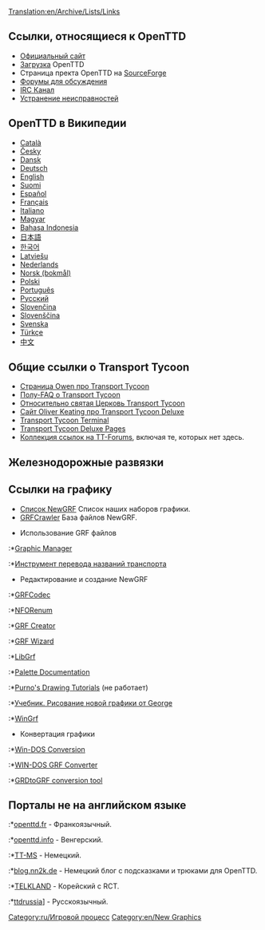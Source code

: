 [[Translation:en/Archive/Lists/Links]]
{{ru/Оглавление}}

==Ссылки, относящиеся к OpenTTD==
*[http://www.openttd.org Официальный сайт]
*[[ru/Archive/Manual/Загрузка|Загрузка]] OpenTTD
*Страница пректа OpenTTD на [http://sourceforge.net/projects/openttd SourceForge]
*[http://www.tt-forums.net/viewforum.php?f=55 Форумы для обсуждения]
*[irc://irc.oftc.net/openttd IRC Канал]
*[[ru/Archive/Manual/Устранение неисправностей|Устранение неисправностей]]

==OpenTTD в Википедии==
*[http://ca.wikipedia.org/wiki/OpenTTD Català]
*[http://cs.wikipedia.org/wiki/OpenTTD Česky]
*[http://de.wikipedia.org/wiki/OpenTTD Dansk]
*[http://de.wikipedia.org/wiki/OpenTTD Deutsch]
*[http://en.wikipedia.org/wiki/OpenTTD English]
*[http://fi.wikipedia.org/wiki/OpenTTD Suomi]
*[http://es.wikipedia.org/wiki/OpenTTD Español]
*[http://fr.wikipedia.org/wiki/OpenTTD Français]
*[http://it.wikipedia.org/wiki/Transport_Tycoon Italiano]
*[http://hu.wikipedia.org/wiki/OpenTTD Magyar]
*[http://id.wikipedia.org/wiki/OpenTTD Bahasa Indonesia]
*[http://ja.wikipedia.org/wiki/OpenTTD 日本語]
*[http://ko.wikipedia.org/wiki/OpenTTD 한국어]
*[http://lv.wikipedia.org/wiki/OpenTTD Latviešu]
*[http://nl.wikipedia.org/wiki/OpenTTD Nederlands]
*[http://no.wikipedia.org/wiki/OpenTTD Norsk (bokmål)]
*[http://pl.wikipedia.org/wiki/OpenTTD Polski]
*[http://pt.wikipedia.org/wiki/OpenTTD Português]
*[http://ru.wikipedia.org/wiki/OpenTTD Русский]
*[http://sk.wikipedia.org/wiki/OpenTTD Slovenčina]
*[http://sl.wikipedia.org/wiki/OpenTTD Slovenščina]
*[http://sv.wikipedia.org/wiki/OpenTTD Svenska]
*[http://tr.wikipedia.org/wiki/OpenTTD Türkçe]
*[http://zh.wikipedia.org/wiki/OpenTTD 中文]

==Общие ссылки о Transport Tycoon==
*[http://www.transporttycoon.net/ Страница Owen про Transport Tycoon]
*[http://i-want-a-website.com/about-tt/ Полу-FAQ о Transport Tycoon]
*[http://www.nylon.net/ttd/index.html Относительно святая Церковь Transport Tycoon]
*[http://o-keating.com/ttd/ Сайт Oliver Keating про Transport Tycoon Deluxe]
*[http://www.tt-terminal.co.uk Transport Tycoon Terminal]
*[http://www.tycoongames.net/ttdpages.html Transport Tycoon Deluxe Pages]
*[http://linkage.tt-forums.net/ Коллекция ссылок на TT-Forums], включая те, которых нет здесь.

== Железнодорожные развязки ==
{{en/Links/Train Junctions}}

==Ссылки на графику==
* [[en/Community/NewGRF/NewGRF List|Список NewGRF]] Список наших наборов графики.
* [http://grfcrawler.tt-forums.net/ GRFCrawler] База файлов NewGRF.

*Использование GRF файлов
:*[http://ttdpatch.de.vu Graphic Manager]
:*[http://www.antp.be/ttd/ Инструмент перевода названий транспорта]

*Редактирование и создание NewGRF
:*[http://dev.openttdcoop.org/projects/grfcodec/ GRFCodec]
:*[http://dev.openttdcoop.org/projects/nforenum/ NFORenum]
:*[http://www.tt-forums.net/viewtopic.php?t=6326 GRF Creator]
:*[http://www.andreszsogon.com/grf-wizard/ GRF Wizard]
:*[http://www.tt-forums.net/viewtopic.php?t=4968 LibGrf]
:*[http://www.tt-forums.net/viewtopic.php?t=6002 Palette Documentation]
:*[http://users.tt-forums.net/purno/PDT/index.php Purno's Drawing Tutorials]   (не работает) 
:*[http://wiki.ttdpatch.net/tiki-index.php?page=DrawingSprites Учебник. Рисование новой графики от George]
:*[http://ade.se/projects/wingrf/wingrf.zip WinGrf]

*Конвертация графики
:*[http://www.tt-forums.net/viewtopic.php?t=4447 Win-DOS Conversion]
:*[http://www.tt-forums.net/viewtopic.php?p=236890#236890 WIN-DOS GRF Converter]
:*[http://www.tt-forums.net/viewtopic.php?t=5226 GRDtoGRF conversion tool]

==Порталы не на английском языке==
:*[http://www.openttd.fr openttd.fr] - Франкоязычный.
:*[http://www.openttd.info openttd.info] - Венгерский.
:*[http://www.tt-ms.de TT-MS] - Немецкий.
:*[http://blog.nn2k.de/spieletipps/openttd/ blog.nn2k.de] - Немецкий блог с подсказками и трюками для OpenTTD.
:*[http://www.korct.com TELKLAND] - Корейский с RCT.
:*[http://forums.ttdrussia.net ttdrussia]] - Русскоязычный.

[[Category:ru/Игровой процесс]]
[[Category:en/New Graphics]]